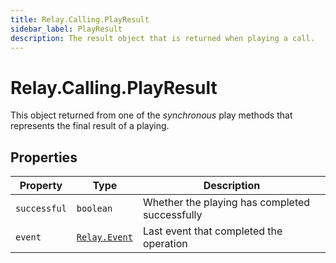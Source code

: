 ```yaml
---
title: Relay.Calling.PlayResult
sidebar_label: PlayResult
description: The result object that is returned when playing a call.
---
```


[relay-event]: /sdks/realtime-sdk/v2/language/nodejs/event

# Relay.Calling.PlayResult

This object returned from one of the _synchronous_ play methods that represents the final result of a playing.

## Properties

| Property | Type | Description |
| -------- | ---- | ----------- |
| `successful` | `boolean` | Whether the playing has completed successfully |
| `event` | [`Relay.Event`][relay-event] | Last event that completed the operation |